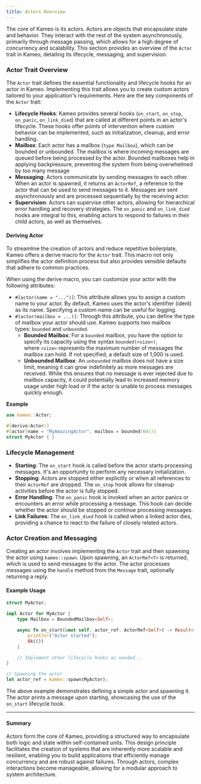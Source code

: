 ```yaml
---
title: Actors Overview
---
```


The core of Kameo is its actors. Actors are objects that encapsulate state and behavior. They interact with the rest of the system asynchronously, primarily through message passing, which allows for a high degree of concurrency and scalability. This section provides an overview of the `Actor` trait in Kameo, detailing its lifecycle, messaging, and supervision.

### Actor Trait Overview

The `Actor` trait defines the essential functionality and lifecycle hooks for an actor in Kameo. Implementing this trait allows you to create custom actors tailored to your application's requirements. Here are the key components of the `Actor` trait:

- **Lifecycle Hooks**: Kameo provides several hooks (`on_start`, `on_stop`, `on_panic`, `on_link_died`) that are called at different points in an actor's lifecycle. These hooks offer points of intervention where custom behavior can be implemented, such as initialization, cleanup, and error handling.
- **Mailbox**: Each actor has a mailbox (`type Mailbox`), which can be bounded or unbounded. The mailbox is where incoming messages are queued before being processed by the actor. Bounded mailboxes help in applying backpressure, preventing the system from being overwhelmed by too many message
- **Messaging**: Actors communicate by sending messages to each other. When an actor is spawned, it returns an `ActorRef`, a reference to the actor that can be used to send messages to it. Messages are sent asynchronously and are processed sequentially by the receiving actor.
- **Supervision**: Actors can supervise other actors, allowing for hierarchical error handling and recovery strategies. The `on_panic` and `on_link_died` hooks are integral to this, enabling actors to respond to failures in their child actors, as well as themselves.

#### **Deriving Actor**

To streamline the creation of actors and reduce repetitive boilerplate, Kameo offers a derive macro for the `Actor` trait. This macro not only simplifies the actor definition process but also provides sensible defaults that adhere to common practices.

When using the derive macro, you can customize your actor with the following attributes:

- `#[actor(name = "...")]`: This attribute allows you to assign a custom name to your actor. By default, Kameo uses the actor's identifier (ident) as its name. Specifying a custom name can be useful for logging.
- `#[actor(mailbox = ...)]`: Through this attribute, you can define the type of mailbox your actor should use. Kameo supports two mailbox types: `bounded` and `unbounded`.
    - **Bounded Mailbox**: For a `bounded` mailbox, you have the option to specify its capacity using the syntax `bounded(<size>)`, where `<size>` represents the maximum number of messages the mailbox can hold. If not specified, a default size of 1,000 is used.
    - **Unbounded Mailbox**: An `unbounded` mailbox does not have a size limit, meaning it can grow indefinitely as more messages are received. While this ensures that no message is ever rejected due to mailbox capacity, it could potentially lead to increased memory usage under high load or if the actor is unable to process messages quickly enough.

**Example**

```rust
use kameo::Actor;

#[derive(Actor)]
#[actor(name = "MyAmazingActor", mailbox = bounded(64))]
struct MyActor { }
```

### Lifecycle Management

- **Starting**: The `on_start` hook is called before the actor starts processing messages. It's an opportunity to perform any necessary initialization.
- **Stopping**: Actors are stopped either explicitly or when all references to their `ActorRef` are dropped. The `on_stop` hook allows for cleanup activities before the actor is fully stopped.
- **Error Handling**: The `on_panic` hook is invoked when an actor panics or encounters an error while processing a message. This hook can decide whether the actor should be stopped or continue processing messages.
- **Link Failures**: The `on_link_died` hook is called when a linked actor dies, providing a chance to react to the failure of closely related actors.

### Actor Creation and Messaging

Creating an actor involves implementing the `Actor` trait and then spawning the actor using `kameo::spawn`. Upon spawning, an `ActorRef<T>` is returned, which is used to send messages to the actor. The actor processes messages using the `handle` method from the `Message` trait, optionally returning a reply.

#### Example Usage

```rust
struct MyActor;

impl Actor for MyActor {
    type Mailbox = BoundedMailbox<Self>;

    async fn on_start(&mut self, actor_ref: ActorRef<Self>) -> Result<(), BoxError> {
        println!("Actor started");
        Ok(())
    }

    // Implement other lifecycle hooks as needed...
}

// Spawning the actor
let actor_ref = kameo::spawn(MyActor);
```

The above example demonstrates defining a simple actor and spawning it. The actor prints a message upon starting, showcasing the use of the `on_start` lifecycle hook.

---

#### Summary

Actors form the core of Kameo, providing a structured way to encapsulate both logic and state within self-contained units. This design principle facilitates the creation of systems that are inherently more scalable and resilient, enabling you to build applications that efficiently manage concurrency and are robust against failures. Through actors, complex interactions become manageable, allowing for a modular approach to system architecture.
